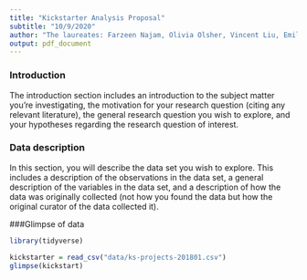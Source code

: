 ```yaml
---
title: "Kickstarter Analysis Proposal"
subtitle: "10/9/2020"
author: "The laureates: Farzeen Najam, Olivia Olsher, Vincent Liu, Emilie Therrien"
output: pdf_document
---
```


### Introduction
The introduction section includes an introduction to the subject matter you’re investigating, the motivation for your research question (citing any relevant literature), the general research question you wish to explore, and your hypotheses regarding the research question of interest.

### Data description
In this section, you will describe the data set you wish to explore. This includes a description of the observations in the data set, a general description of the variables in the data set, and a description of how the data was originally collected (not how you found the data but how the original curator of the data collected it).

###Glimpse of data

```r
library(tidyverse)

kickstarter = read_csv("data/ks-projects-201801.csv")
glimpse(kickstart)

```


